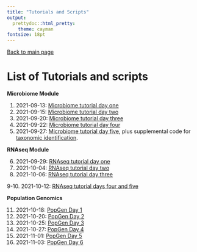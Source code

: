 ```yaml
---
title: "Tutorials and Scripts"
output:
  prettydoc::html_pretty:
    theme: cayman
fontsize: 18pt
---
```


[Back to main page](index.html)

# List of Tutorials and scripts

**Microbiome Module**

1. 2021-09-13: [Microbiome tutorial day one](2021-09-13_microbiome_Day1.html)
2. 2021-09-15: [Microbiome tutorial day two](2021-09-15_microbiome_Day2.html)
3. 2021-09-20: [Microbiome tutorial day three](2021-09-20_microbiome_Day3.html)
4. 2021-09-22: [Microbiome tutorial day four](2021-09-22_microbiome_Day4.html)
5. 2021-09-27: [Microbiome tutorial day five](2021-09-27_microbiome_Day5.html), plus supplemental code for [taxonomic identification](2021_09_27_microbiome_supp_taxaID.html).

**RNAseq Module**

6. 2021-09-29: [RNAseq tutorial day one](2021-09-29_RNAseq_Day1.html)
7. 2021-10-04: [RNAseq tutorial day two](2021-10-04_RNAseq_Day2.html)
8. 2021-10-06: [RNAseq tutorial day three](2021-10-06_RNAseq_Day3.html)

9-10. 2021-10-12: [RNAseq tutorial days four and five](2021-10-11_RNAseq_Day4.html)

**Population Genomics**

11. 2021-10-18: [PopGen Day 1](2021-10-18_PopGenomics_Day1.html)
12. 2021-10-20: [PopGen Day 2](2021-10-20_PopGenomics_Day2.html)
13. 2021-10-25: [PopGen Day 3](2021-10-25_PopGenomics_Day3.html)
14. 2021-10-27: [PopGen Day 4](2021-10-27_PopGenomics_Day4.html)
15. 2021-11-01: [PopGen Day 5](2021-11-01_PopGenomics_Day5.html)
16. 2021-11-03: [PopGen Day 6](2021-11-03_PopGenomics_Day6 (1).html)
